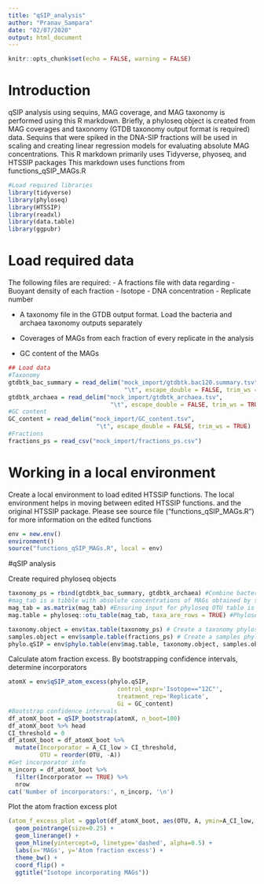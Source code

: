 ---
title: "qSIP_analysis"
author: "Pranav_Sampara"
date: "02/07/2020"
output: html_document
---

```{r setup, include=FALSE}
knitr::opts_chunk$set(echo = FALSE, warning = FALSE)
```

# Introduction
qSIP analysis using sequins, MAG coverage, and MAG taxonomy is performed using this R markdown. Briefly, a phyloseq object is created from MAG coverages and taxonomy (GTDB taxonomy output format is required) data.
Sequins that were spiked in the DNA-SIP fractions will be used in scaling and creating linear regression models for evaluating absolute MAG concentrations.
This R markdown primarily uses Tidyverse, phyoseq, and HTSSIP packages
This markdown uses functions from functions_qSIP_MAGs.R
```{r}
#Load required libraries
library(tidyverse)
library(phyloseq)
library(HTSSIP)
library(readxl)
library(data.table)
library(ggpubr)
```

# Load required data 

The following files are required:
- A fractions file with data regarding 
    - Buoyant density of each fraction
    - Isotope
    - DNA concentration
    - Replicate number
    
- A taxonomy file in the GTDB output format. Load the bacteria and archaea taxonomy outputs separately

- Coverages of MAGs from each fraction of every replicate in the analysis

- GC content of the MAGs
```{r}
## Load data
#Taxonomy
gtdbtk_bac_summary = read_delim("mock_import/gtdbtk.bac120.summary.tsv", 
                                 "\t", escape_double = FALSE, trim_ws = TRUE)
gtdbtk_archaea = read_delim("mock_import/gtdbtk_archaea.tsv", 
                             "\t", escape_double = FALSE, trim_ws = TRUE)
#GC content
GC_content = read_delim("mock_import/GC_content.tsv", 
                         "\t", escape_double = FALSE, trim_ws = TRUE)
#Fractions
fractions_ps = read_csv("mock_import/fractions_ps.csv")
```

# Working in a local environment

Create a local environment to load edited HTSSIP functions. The local environment helps in moving between edited HTSSIP functions. and the original HTSSIP package. Please see source file ("functions_qSIP_MAGs.R") for more information on the edited functions

```{r, echo  = FALSE}
env = new.env()
environment()
source("functions_qSIP_MAGs.R", local = env)
```

#qSIP analysis

Create required phyloseq objects 

```{r}
taxonomy_ps = rbind(gtdbtk_bac_summary, gtdbtk_archaea) #Combine bacteria and archaea taxonomy files if necessary
#mag_tab is a tibble with absolute concentrations of MAGs obtained by scaling MAG coverages using linear regression models on sequin coverages and concentration
mag_tab = as.matrix(mag_tab) #Ensuring input for phyloseq OTU table is in a matrix format
mag.table = phyloseq::otu_table(mag_tab, taxa_are_rows = TRUE) #Phyloseq OTU table

taxonomy.object = env$tax.table(taxonomy_ps) # Create a taxonomy phyloseq object
samples.object = env$sample.table(fractions_ps) # Create a samples phyloseq object
phylo.qSIP = env$phylo.table(env$mag.table, taxonomy.object, samples.object) # Make a phyloseq table for downstream qSIP analysis
```

Calculate atom fraction excess. By bootstrapping confidence intervals, determine incorporators

```{r}
atomX = env$qSIP_atom_excess(phylo.qSIP,
                               control_expr='Isotope=="12C"',
                               treatment_rep='Replicate',
                               Gi = GC_content)
#Bootstrap confidence intervals
df_atomX_boot = qSIP_bootstrap(atomX, n_boot=100)
df_atomX_boot %>% head
CI_threshold = 0
df_atomX_boot = df_atomX_boot %>%
  mutate(Incorporator = A_CI_low > CI_threshold,
         OTU = reorder(OTU, -A))
#Get incorporator info
n_incorp = df_atomX_boot %>%
  filter(Incorporator == TRUE) %>%
  nrow 
cat('Number of incorporators:', n_incorp, '\n')
```

Plot the atom fraction excess plot

```{r}
(atom_f_excess_plot = ggplot(df_atomX_boot, aes(OTU, A, ymin=A_CI_low, ymax=A_CI_high, color=Incorporator)) +
  geom_pointrange(size=0.25) +
  geom_linerange() +
  geom_hline(yintercept=0, linetype='dashed', alpha=0.5) +
  labs(x='MAGs', y='Atom fraction excess') +
  theme_bw() +
  coord_flip() +
  ggtitle("Isotope incorporating MAGs"))
```
